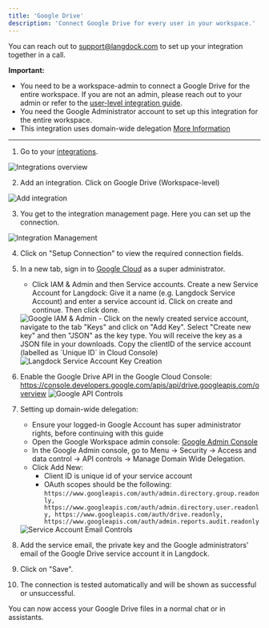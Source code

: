 ```yaml
---
title: 'Google Drive'
description: 'Connect Google Drive for every user in your workspace.'
---
```

You can reach out to support@langdock.com to set up your integration together in a call.

**Important:**
- You need to be a workspace-admin to connect a Google Drive for the entire workspace. If you are not an admin, please reach out to your admin or refer to the [user-level integration guide](/product/integrations/oauth).
- You need the Google Administrator account to set up this integration for the entire workspace.
- This integration uses domain-wide delegation [More Information](https://support.google.com/a/answer/162106?hl=en#zippy=%2Cview-edit-or-delete-clients-and-scopes)


-----------

1. Go to your [integrations](https://app.langdock.com/integrations).
<img src="/images/new-integration-1.png" alt="Integrations overview" />


2. Add an integration. Click on Google Drive (Workspace-level)
<img src="/images/new-integration-2.png" alt="Add integration" />

3. You get to the integration management page. Here you can set up the connection.
<img src="/images/new-integration-4.png" alt="Integration Management" />



4. Click on "Setup Connection" to view the required connection fields.

5. In a new tab, sign in to [Google Cloud](https://console.developers.google.com/) as a super administrator. 
    - Click IAM & Admin and then Service accounts. Create a new Service Account for Langdock: Give it a name (e.g. Langdock Service Account) and enter a service account id. Click on create and continue. Then click done.
    <img src="/images/drive-service-account-1.png" alt="Google IAM & Admin" />
    - Click on the newly created service account, navigate to the tab "Keys" and click on "Add Key". Select "Create new key" and then "JSON" as the key type. You will receive the key as a JSON file in your downloads. Copy the clientID of the service account (labelled as `Unique ID` in Cloud Console)
    <img src="/images/drive-service-account-4.png" alt="Langdock Service Account Key Creation" />


6. Enable the Google Drive API in the Google Cloud Console: https://console.developers.google.com/apis/api/drive.googleapis.com/overview
        <img src="/images/drive-service-account-2.png" alt="Google API Controls" />


7. Setting up domain-wide delegation:
    - Ensure your logged-in Google Account has super administrator rights, before continuing with this guide
    - Open the Google Workspace admin console: [Google Admin Console](https://admin.google.com/)
    - In the Google Admin console, go to Menu -> Security -> Access and data control -> API controls -> Manage Domain Wide Delegation.
    - Click Add New:
        - Client ID is unique id of your service account
        - OAuth scopes should be the following: ```https://www.googleapis.com/auth/admin.directory.group.readonly, https://www.googleapis.com/auth/admin.directory.user.readonly, https://www.googleapis.com/auth/drive.readonly, https://www.googleapis.com/auth/admin.reports.audit.readonly```

    <img src="/images/drive-service-account-6.png" alt="Service Account Email Controls" />

8. Add the service email, the private key and the Google administrators' email of the Google Drive service account it in Langdock.

9. Click on "Save".

10. The connection is tested automatically and will be shown as successful or unsuccessful.

You can now access your Google Drive files in a normal chat or in assistants.